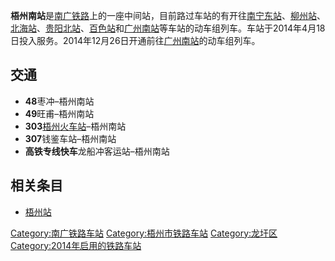{{Infobox China railway station
|车站名称 = 梧州南站
|图片=Wuzhou Nan Railway Station (1).jpg
|图片介绍 = 
|车站拼音 = Wuzhounan Zhan
|英文名称 = Wuzhounan Railway Station
|车站代码 = 36290<ref>{{cite web|url=http://hyfw.12306.cn/hyinfo/action/FwcszsAction_index?type=1|title=营业站服务信息查询|publisher=[[中国铁路客户服务中心|中国铁路客户服务中心]]|accessdate=2018-07-04|archive-date=2016-11-06|archive-url=https://web.archive.org/web/20161106075157/http://hyfw.12306.cn/hyinfo/action/FwcszsAction_index?type=1|dead-url=no}}</ref>
|电报码 = WBZ
|拼音码 = WZN
|车站类型 = 客运站
|车站位置 = {{PRC}}[[广西壮族自治区|广西壮族自治区]][[梧州市|梧州市]][[龙圩区|龙圩区]]
|坐标 = {{coord|23|23|44.14|N|111|13|2.21|E|display=inline,title}}
|线路 = [[南广铁路|南广铁路]]
|归属 = [[南宁铁路局|南宁铁路局]][[梧州车务段|梧州车务段]]
|车站等级 = 未定
|股道数目 = 7条
|正线 = 2条
|到发线 = 5条
|月台数目 = 3座
|站台面 = 5个
}}
'''梧州南站'''是[[南广铁路|南广铁路]]上的一座中间站，目前路过车站的有开往[[南宁东站|南宁东站]]、[[柳州站|柳州站]]、[[北海站_(广西)|北海站]]、[[贵阳北站|贵阳北站]]、[[百色站|百色站]]和[[广州南站|广州南站]]等车站的动车组列车。车站于2014年4月18日投入服务。2014年12月26日开通前往[[广州南站|广州南站]]的动车组列车。

==交通==
*'''48'''枣冲–梧州南站
*'''49'''旺甫–梧州南站
*'''303'''[[梧州站|梧州火车站]]–梧州南站
*'''307'''钱鉴车站–梧州南站
*'''高铁专线快车'''龙船冲客运站–梧州南站

==相关条目==
<references/>
*[[梧州站|梧州站]]

{{start rail box}}
{{s-inop|[[藤县站|藤县]]}}
{{s-line|[[南广铁路|南广铁路]] }}
{{s-inop|[[郁南站|郁南]]}}
{{end box}}
{{南广铁路|nocat}}
{{广西壮族自治区铁路}}

[[Category:南广铁路车站|Category:南广铁路车站]]
[[Category:梧州市铁路车站|Category:梧州市铁路车站]]
[[Category:龙圩区|Category:龙圩区]]
[[Category:2014年启用的铁路车站|Category:2014年启用的铁路车站]]